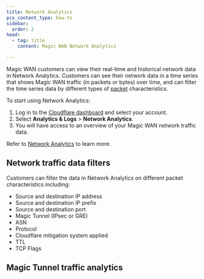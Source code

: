 ```yaml
---
title: Network Analytics
pcx_content_type: how-to
sidebar:
  order: 2
head:
  - tag: title
    content: Magic WAN Network Analytics

---
```



Magic WAN customers can view their real-time and historical network data in Network Analytics. Customers can see their network data in a time series that shows Magic WAN traffic (in <GlossaryTooltip term="data packet">packets</GlossaryTooltip> or bytes) over time, and can filter the time series data by different types of [packet](https://www.cloudflare.com/learning/network-layer/what-is-a-packet/) characteristics.

To start using Network Analytics:

1. Log in to the [Cloudflare dashboard](https://dash.cloudflare.com/) and select your account.
2. Select **Analytics & Logs** > **Network Analytics**.
3. You will have access to an overview of your Magic WAN network traffic data.

Refer to [Network Analytics](/analytics/network-analytics/) to learn more.

## Network traffic data filters

Customers can filter the data in Network Analytics on different packet characteristics including:

- Source and destination <GlossaryTooltip term="IP address">IP address</GlossaryTooltip>
- Source and destination IP <GlossaryTooltip term="prefix">prefix</GlossaryTooltip>
- Source and destination port
- Magic Tunnel (<GlossaryTooltip term="IPsec tunnel">IPsec</GlossaryTooltip> or <GlossaryTooltip term="GRE tunnel">GRE</GlossaryTooltip>)
- <GlossaryTooltip term="autonomous system numbers (ASNs)">ASN</GlossaryTooltip>
- Protocol
- Cloudflare mitigation system applied
- <GlossaryTooltip term="time-to-live (TTL)">TTL</GlossaryTooltip>
- TCP Flags

## Magic Tunnel traffic analytics

<Render file="analytics/network-analytics" />
